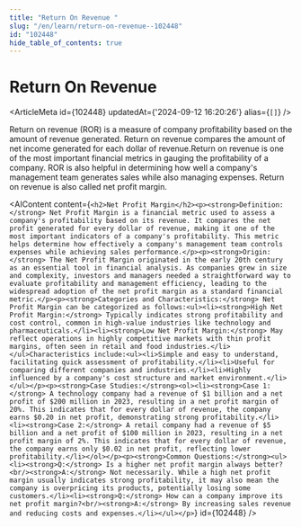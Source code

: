 ```yaml
---
title: "Return On Revenue "
slug: "/en/learn/return-on-revenue--102448"
id: "102448"
hide_table_of_contents: true
---
```



# Return On Revenue 

<ArticleMeta id={102448} updatedAt={'2024-09-12 16:20:26'} alias={`[]`} />
<div className='border-solid border-b border-t-0 my-4 border-[var(--ifm-color-gray-300)]' />

Return on revenue (ROR) is a measure of company profitability based on the amount of revenue generated. Return on revenue compares the amount of net income generated for each dollar of revenue.Return on revenue is one of the most important financial metrics in gauging the profitability of a company. ROR is also helpful in determining how well a company's management team generates sales while also managing expenses. Return on revenue is also called net profit margin.

<AIContent content={`<h2>Net Profit Margin</h2><p><strong>Definition:</strong> Net Profit Margin is a financial metric used to assess a company's profitability based on its revenue. It compares the net profit generated for every dollar of revenue, making it one of the most important indicators of a company's profitability. This metric helps determine how effectively a company's management team controls expenses while achieving sales performance.</p><p><strong>Origin:</strong> The Net Profit Margin originated in the early 20th century as an essential tool in financial analysis. As companies grew in size and complexity, investors and managers needed a straightforward way to evaluate profitability and management efficiency, leading to the widespread adoption of the net profit margin as a standard financial metric.</p><p><strong>Categories and Characteristics:</strong> Net Profit Margin can be categorized as follows:<ul><li><strong>High Net Profit Margin:</strong> Typically indicates strong profitability and cost control, common in high-value industries like technology and pharmaceuticals.</li><li><strong>Low Net Profit Margin:</strong> May reflect operations in highly competitive markets with thin profit margins, often seen in retail and food industries.</li></ul>Characteristics include:<ul><li>Simple and easy to understand, facilitating quick assessment of profitability.</li><li>Useful for comparing different companies and industries.</li><li>Highly influenced by a company's cost structure and market environment.</li></ul></p><p><strong>Case Studies:</strong><ol><li><strong>Case 1:</strong> A technology company had a revenue of $1 billion and a net profit of $200 million in 2023, resulting in a net profit margin of 20%. This indicates that for every dollar of revenue, the company earns $0.20 in net profit, demonstrating strong profitability.</li><li><strong>Case 2:</strong> A retail company had a revenue of $5 billion and a net profit of $100 million in 2023, resulting in a net profit margin of 2%. This indicates that for every dollar of revenue, the company earns only $0.02 in net profit, reflecting lower profitability.</li></ol></p><p><strong>Common Questions:</strong><ul><li><strong>Q:</strong> Is a higher net profit margin always better?<br/><strong>A:</strong> Not necessarily. While a high net profit margin usually indicates strong profitability, it may also mean the company is overpricing its products, potentially losing some customers.</li><li><strong>Q:</strong> How can a company improve its net profit margin?<br/><strong>A:</strong> By increasing sales revenue and reducing costs and expenses.</li></ul></p>`} id={102448} />
